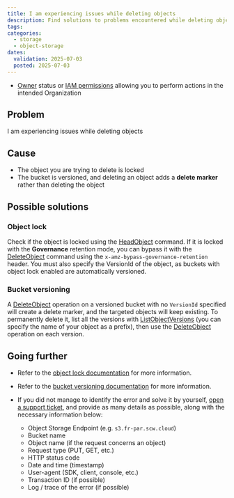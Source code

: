 ```yaml
---
title: I am experiencing issues while deleting objects
description: Find solutions to problems encountered while deleting objects with Scaleway Object Storage
tags:
categories:
  - storage
  - object-storage
dates:
  validation: 2025-07-03
  posted: 2025-07-03
---
```



<Requirements />

- [Owner](/iam/concepts/#owner) status or [IAM permissions](/iam/concepts/#permission) allowing you to perform actions in the intended Organization

## Problem

I am experiencing issues while deleting objects

## Cause

- The object you are trying to delete is locked
- The bucket is versioned, and deleting an object adds a **delete marker** rather than deleting the object 

## Possible solutions

### Object lock

Check if the object is locked using the [HeadObject](/object-storage/api-cli/object-operations/#headobject) command. If it is locked with the **Governance** retention mode, you can bypass it with the [DeleteObject](/object-storage/api-cli/object-operations/#deleteobject) command using the `x-amz-bypass-governance-retention` header. You must also specify the VersionId of the object, as buckets with object lock enabled are automatically versioned.

### Bucket versioning

A [DeleteObject](/object-storage/api-cli/object-operations/#deleteobject) operation on a versioned bucket with no `VersionId` specified will create a delete marker, and the targeted objects will keep existing. To permanently delete it, list all the versions with [ListObjectVersions](/object-storage/api-cli/bucket-operations/#listobjectversions) (you can specify the name of your object as a prefix), then use the [DeleteObject](/object-storage/api-cli/object-operations/#deleteobject) operation on each version. 

## Going further

- Refer to the [object lock documentation](/object-storage/api-cli/object-lock/) for more information.

- Refer to the [bucket versioning documentation](/object-storage/how-to/use-bucket-versioning/) for more information.

- If you did not manage to identify the error and solve it by yourself, [open a support ticket](/account/how-to/open-a-support-ticket/), and provide as many details as possible, along with the necessary information below:
    - Object Storage Endpoint (e.g. `s3.fr-par.scw.cloud`)
    - Bucket name
    - Object name (if the request concerns an object)
    - Request type (PUT, GET, etc.)
    - HTTP status code
    - Date and time (timestamp)
    - User-agent (SDK, client, console, etc.)
    - Transaction ID (if possible)
    - Log / trace of the error (if possible)
